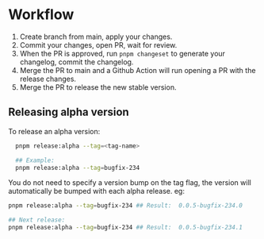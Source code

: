 # Workflow

1. Create branch from main, apply your changes.
2. Commit your changes, open PR, wait for review.
3. When the PR is approved, run `pnpm changeset` to generate your changelog, commit the changelog.
4. Merge the PR to main and a Github Action will run opening a PR with the release changes.
5. Merge the PR to release the new stable version.

## Releasing alpha version

To release an alpha version:

```sh
  pnpm release:alpha --tag=<tag-name>

  ## Example:
  pnpm release:alpha --tag=bugfix-234
```

<Callout>
  You do not need to specify a version bump on the tag flag, the version will
  automatically be bumped with each alpha release. eg:

```sh
pnpm release:alpha --tag=bugfix-234 ## Result:  0.0.5-bugfix-234.0

## Next release:
pnpm release:alpha --tag=bugfix-234 ## Result:  0.0.5-bugfix-234.1
```

</Callout>
